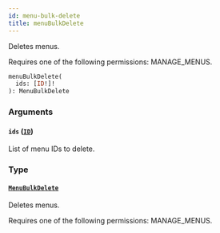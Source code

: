 ```yaml
---
id: menu-bulk-delete
title: menuBulkDelete
---
```



Deletes menus. 

Requires one of the following permissions: MANAGE_MENUS.

```graphql
menuBulkDelete(
  ids: [ID!]!
): MenuBulkDelete
```


### Arguments

#### `ids` ([`ID`](../../../developer/api-reference/scalars/id))

List of menu IDs to delete.


### Type

#### [`MenuBulkDelete`](../../../developer/api-reference/objects/menu-bulk-delete) 

Deletes menus. 

Requires one of the following permissions: MANAGE_MENUS.





